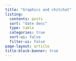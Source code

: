 ```yaml
---
title: "Graphics and chitchat"
listing:
  contents: posts
  sort: "date desc"
  type: table
  categories: true
  sort-ui: false
  filter-ui: false
page-layout: article
title-block-banner: true
---
```



